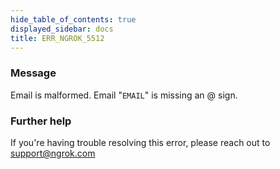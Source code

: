```yaml
---
hide_table_of_contents: true
displayed_sidebar: docs
title: ERR_NGROK_5512
---
```


### Message

Email is malformed. Email "`EMAIL`" is missing an @ sign.

<ErrorDetails />

### Further help

If you're having trouble resolving this error, please reach out to [support@ngrok.com](mailto:support@ngrok.com?subject=Help%20with%20ERR_NGROK_5512)
